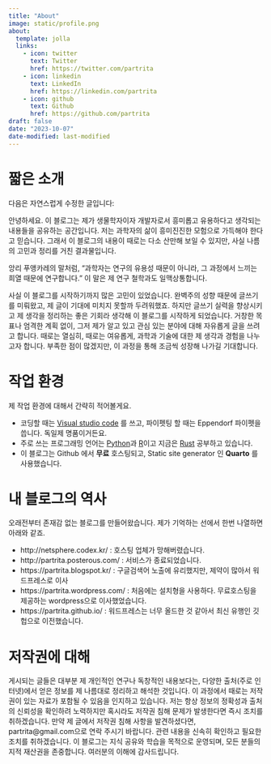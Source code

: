 ```yaml
---
title: "About"
image: static/profile.png
about:
  template: jolla
  links:
    - icon: twitter
      text: Twitter
      href: https://twitter.com/partrita
    - icon: linkedin
      text: LinkedIn
      href: https://linkedin.com/partrita
    - icon: github
      text: Github
      href: https://github.com/partrita
draft: false
date: "2023-10-07"
date-modified: last-modified
---
```



# 짧은 소개

다음은 자연스럽게 수정한 글입니다:

안녕하세요. 이 블로그는 제가 생물학자이자 개발자로서 흥미롭고 유용하다고 생각되는 내용들을 공유하는 공간입니다. 저는 과학자의 삶이 흥미진진한 모험으로 가득해야 한다고 믿습니다. 그래서 이 블로그의 내용이 때로는 다소 산만해 보일 수 있지만, 사실 나름의 고민과 정리를 거친 결과물입니다.

앙리 푸앵카레의 말처럼, "과학자는 연구의 유용성 때문이 아니라, 그 과정에서 느끼는 희열 때문에 연구합니다." 이 말은 제 연구 철학과도 일맥상통합니다.

사실 이 블로그를 시작하기까지 많은 고민이 있었습니다. 완벽주의 성향 때문에 글쓰기를 미뤄왔고, 제 글이 기대에 미치지 못할까 두려워했죠. 하지만 글쓰기 실력을 향상시키고 제 생각을 정리하는 좋은 기회라 생각해 이 블로그를 시작하게 되었습니다. 거창한 목표나 엄격한 계획 없이, 그저 제가 알고 있고 관심 있는 분야에 대해 자유롭게 글을 쓰려고 합니다. 때로는 열심히, 때로는 여유롭게, 과학과 기술에 대한 제 생각과 경험을 나누고자 합니다. 부족한 점이 많겠지만, 이 과정을 통해 조금씩 성장해 나가길 기대합니다.

# 작업 환경

제 작업 환경에 대해서 간략히 적어볼게요.

<section style="text-align: left;">
- 코딩할 때는 [Visual studio code](https://code.visualstudio.com) 를 쓰고, 파이펫팅 할 때는 Eppendorf 파이펫을 씁니다. 독일제 명품이거든요.
- 주로 쓰는 프로그래밍 언어는 [Python](https://www.python.org/)과 [R](https://www.r-project.org/)이고 지금은 [Rust](https://www.rust-lang.org/) 공부하고 있습니다.
- 이 블로그는 Github 에서 **무료** 호스팅되고, Static site generator 인 **Quarto** 를 사용했습니다. 
</section>

# 내 블로그의 역사

오래전부터 존재감 없는 블로그를 만들어왔습니다. 제가 기억하는 선에서 한번 나열하면 아래와 같죠.

<section style="text-align: left;">
- http://netsphere.codex.kr/ : 호스팅 업체가 망해버렸습니다.
- http://partrita.posterous.com/ : 서비스가 종료되었습니다.
- https://partrita.blogspot.kr/ : 구글검색어 노출에 유리했지만, 제약이 많아서 워드프레스로 이사
- https://partrita.wordpress.com/ : 처음에는 설치형을 사용하다. 무료호스팅을 제공하는 wordpress으로 이사했었습니다.
- https://partrita.github.io/ : 워드프레스는 너무 올드한 것 같아서 최신 유행인 깃헙으로 이전했습니다.
</section>

# 저작권에 대해

게시되는 글들은 대부분 제 개인적인 연구나 독창적인 내용보다는, 다양한 출처(주로 인터넷)에서 얻은 정보를 제 나름대로 정리하고 해석한 것입니다. 이 과정에서 때로는 저작권이 있는 자료가 포함될 수 있음을 인지하고 있습니다.
저는 항상 정보의 정확성과 출처의 신뢰성을 확인하려 노력하지만 혹시라도 저작권 침해 문제가 발생한다면 즉시 조치를 취하겠습니다. 만약 제 글에서 저작권 침해 사항을 발견하셨다면, partrita@gmail.com으로 연락 주시기 바랍니다. 관련 내용을 신속히 확인하고 필요한 조치를 취하겠습니다. 이 블로그는 지식 공유와 학습을 목적으로 운영되며, 모든 분들의 지적 재산권을 존중합니다. 여러분의 이해에 감사드립니다.